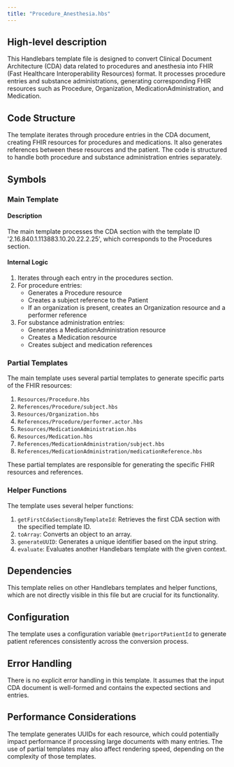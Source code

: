 ```yaml
---
title: "Procedure_Anesthesia.hbs"
---
```


## High-level description
This Handlebars template file is designed to convert Clinical Document Architecture (CDA) data related to procedures and anesthesia into FHIR (Fast Healthcare Interoperability Resources) format. It processes procedure entries and substance administrations, generating corresponding FHIR resources such as Procedure, Organization, MedicationAdministration, and Medication.

## Code Structure
The template iterates through procedure entries in the CDA document, creating FHIR resources for procedures and medications. It also generates references between these resources and the patient. The code is structured to handle both procedure and substance administration entries separately.

## Symbols

### Main Template
#### Description
The main template processes the CDA section with the template ID '2.16.840.1.113883.10.20.22.2.25', which corresponds to the Procedures section.

#### Internal Logic
1. Iterates through each entry in the procedures section.
2. For procedure entries:
   - Generates a Procedure resource
   - Creates a subject reference to the Patient
   - If an organization is present, creates an Organization resource and a performer reference
3. For substance administration entries:
   - Generates a MedicationAdministration resource
   - Creates a Medication resource
   - Creates subject and medication references

### Partial Templates
The main template uses several partial templates to generate specific parts of the FHIR resources:

1. `Resources/Procedure.hbs`
2. `References/Procedure/subject.hbs`
3. `Resources/Organization.hbs`
4. `References/Procedure/performer.actor.hbs`
5. `Resources/MedicationAdministration.hbs`
6. `Resources/Medication.hbs`
7. `References/MedicationAdministration/subject.hbs`
8. `References/MedicationAdministration/medicationReference.hbs`

These partial templates are responsible for generating the specific FHIR resources and references.

### Helper Functions
The template uses several helper functions:

1. `getFirstCdaSectionsByTemplateId`: Retrieves the first CDA section with the specified template ID.
2. `toArray`: Converts an object to an array.
3. `generateUUID`: Generates a unique identifier based on the input string.
4. `evaluate`: Evaluates another Handlebars template with the given context.

## Dependencies
This template relies on other Handlebars templates and helper functions, which are not directly visible in this file but are crucial for its functionality.

## Configuration
The template uses a configuration variable `@metriportPatientId` to generate patient references consistently across the conversion process.

## Error Handling
There is no explicit error handling in this template. It assumes that the input CDA document is well-formed and contains the expected sections and entries.

## Performance Considerations
The template generates UUIDs for each resource, which could potentially impact performance if processing large documents with many entries. The use of partial templates may also affect rendering speed, depending on the complexity of those templates.
